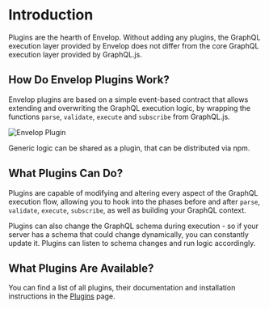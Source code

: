 # Introduction

Plugins are the hearth of Envelop. Without adding any plugins, the GraphQL execution layer provided by Envelop does not differ from the core GraphQL execution layer provided by GraphQL.js.

## How Do Envelop Plugins Work?

Envelop plugins are based on a simple event-based contract that allows extending and overwriting the GraphQL execution logic, by wrapping the functions `parse`, `validate`, `execute` and `subscribe` from GraphQL.js.

![Envelop Plugin](/assets/home-communication.png)

Generic logic can be shared as a plugin, that can be distributed via npm.

## What Plugins Can Do?

Plugins are capable of modifying and altering every aspect of the GraphQL execution flow, allowing you to hook into the phases before and after `parse`, `validate`, `execute`, `subscribe`, as well as building your GraphQL context.

Plugins can also change the GraphQL schema during execution - so if your server has a schema that could change dynamically, you can constantly update it. Plugins can listen to schema changes and run logic accordingly.

## What Plugins Are Available?

You can find a list of all plugins, their documentation and installation instructions in the [Plugins](/plugins) page.
